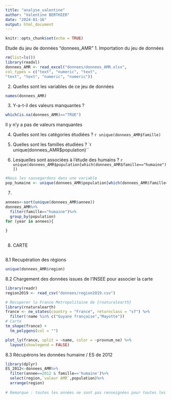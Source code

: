 ```yaml
---
title: "analyse_valentine"
author: "Valentine BERTHIER"
date: "2024-01-16"
output: html_document
---
```


```r
knitr::opts_chunk$set(echo = TRUE)
```

Etude du jeu de données "donnees_AMR"
1. Importation du jeu de données
```r
rm(list=ls())
library(readxl)
donnees_AMR <- read_excel("donnees/donnees_AMR.xlsx", 
col_types = c("text", "numeric", "text", 
"text", "text", "numeric", "numeric"))

```

2. Quelles sont les variables de ce jeu de données
```r
names(donnees_AMR)
```
3. Y-a-t-il des valeurs manquantes ? 
```r
which(is.na(donnees_AMR)=="TRUE")
```
Il y n'y a pas de valeurs manquantes

4. Quelles sont les catégories étudiées ? 
`r unique(donnees_AMR$famille)`

5. Quelles sont les familles étudiées ? 
`r unique(donnees_AMR$population)``

6. Lesquelles sont associées à l'étude des humains ? 
`r unique(donnees_AMR$population[which(donnees_AMR$famille=="humaine")])`

```r
#Nous les sauvegardons dans une variable
pop_humaine <- unique(donnees_AMR$population[which(donnees_AMR$famille=="humaine")])
```

7. 
```r
annees<-sort(unique(donnees_AMR$annee))
donnees_AMR%>%
  filter(famille=="humaine")%>%
  group_by(population)
for (year in annees){
  
}
  
```

8. CARTE
```r

```

8.1 Recupération des régions
```r
unique(donnees_AMR$region)
```

8.2 Chargement des données issues de l'INSEE pour associer la carte
```r
library(readr)
region2019 <- read_csv("donnees/region2019.csv")
```

```r
# Recuperer la France Metropolitaine de {rnaturalearth}
library(rnaturalearth)
france <- ne_states(country = "France", returnclass = "sf") %>% 
  filter(!name %in% c("Guyane française","Mayotte"))
# Carte
tm_shape(france) +
  tm_polygons(col = "")

plot_ly(france, split = ~name, color = ~provnum_ne) %>% 
  layout(showlegend = FALSE) 
```

8.3 Récupérons les données humaine / ES de 2012

```r
library(dplyr)
ES_2012<-donnees_AMR%>%
  filter(annee==2012 & famille=='humaine')%>%
  select(region,`valeur AMR`,population)%>%
  arrange(region)
  
# Remarque : toutes les années ne sont pas renseignées pour toutes les population humaine
```





